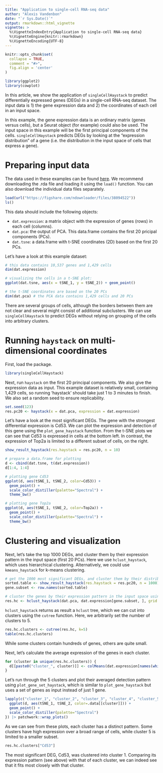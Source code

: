 ---
title: "Application to single-cell RNA-seq data"
author: "Alexis Vandenbon"
date: "`r Sys.Date()`"
output: rmarkdown::html_vignette
vignette: >
  %\VignetteIndexEntry{Application to single-cell RNA-seq data}
  %\VignetteEngine{knitr::rmarkdown}
  %\VignetteEncoding{UTF-8}
---

```{r setup, include = FALSE}
knitr::opts_chunk$set(
  collapse = TRUE,
  comment = "#>",
  fig.align = 'center'
)

library(ggplot2)
library(cowplot)
```


In this article, we show the application of `singleCellHaystack` to predict differentially expressed genes (DEGs) in a single-cell RNA-seq dataset. The input data is 1) the gene expression data and 2) the coordinates of each cell in an input space. 

In this example, the gene expression data is an ordinary matrix (genes versus cells), but a Seurat object (for example) could also be used. The input space in this example will be the first principal components of the cells. `singleCellHaystack` predicts DEGs by looking at the "expression distribution" of a gene (i.e. the distribution in the input space of cells that express a gene).

# Preparing input data
The data used in these examples can be found [here](https://figshare.com/articles/dataset/Example_datasets_for_singleCellHaystack_GitHub_vignettes_2022_/21499071). We recommend downloading the .rda file and loading it using the `load()` function. You can also download the individual data files separately.

```{r message=FALSE, warning=FALSE, paged.print=FALSE}
load(url("https://figshare.com/ndownloader/files/38094522"))
ls()
```

This data should include the following objects:

- `dat.expression`: a matrix object with the expression of genes (rows) in each cell (columns).
- `dat.pca`:        the output of PCA. This data.frame contains the first 20 pricipal components (PCs).
- `dat.tsne`:       a data.frame with t-SNE coordinates (2D) based on the first 20 PCs.

Let's have a look at this example dataset:

```{r}
# this data contains 10,537 genes and 1,429 cells
dim(dat.expression)

# visualizing the cells in a t-SNE plot:
ggplot(dat.tsne, aes(x = tSNE_1, y = tSNE_2)) + geom_point()

# the t-SNE coordinates are based on the 20 PCs
dim(dat.pca) # the PCA data contains 1,429 cells and 20 PCs
```

There are several groups of cells, although the borders between them are not clear and several might consist of additional subclusters. We can use `singleCellHaystack` to predict DEGs without relying on grouping of the cells into arbitrary clusters.


# Running `haystack` on multi-dimensional coordinates

First, load the package.

```{r message=FALSE, warning=FALSE, paged.print=FALSE}
library(singleCellHaystack)
```
Next, run `haystack` on the first 20 principal components. We also give the expression data as input. This example dataset is relatively small, containing 1,429 cells, so running 'haystack' should take just 1 to 3 minutes to finish. We also set a random seed to ensure replicability.

```{r}
set.seed(123)
res.pc20 <- haystack(x = dat.pca, expression = dat.expression)
```

Let's have a look at the most significant DEGs. The gene with the strongest differential expression is Cd53. We can plot the expression and detection of this gene using the `plot_gene_haystack` function. From the t-SNE plots we can see that Cd53 is expressed in cells at the bottom left. In contrast, the expression of Top2a is limited to a different subset of cells, on the right. 

```{r}
show_result_haystack(res.haystack = res.pc20, n = 10)
```


```{r}

# prepare a data.frame for plotting
d <- cbind(dat.tsne, t(dat.expression))
d[1:4, 1:4]

# plotting gene Cd53
ggplot(d, aes(tSNE_1, tSNE_2, color=Cd53)) +
  geom_point() +
  scale_color_distiller(palette="Spectral") +
  theme_bw()

# plotting gene Top2a
ggplot(d, aes(tSNE_1, tSNE_2, color=Top2a)) +
  geom_point() +
  scale_color_distiller(palette="Spectral") +
  theme_bw()


```

# Clustering and visualization

Next, let's take the top 1000 DEGs, and cluster them by their expression pattern in the input space (first 20 PCs). Here we use `hclust_haystack`, which uses hierarchical clustering. Alternatively, we could use `kmeans_haystack` for k-means clustering.

```{r}
# get the 1000 most significant DEGs, and cluster them by their distribution pattern in the 2D plot
sorted.table <- show_result_haystack(res.haystack = res.pc20, n = 1000)
gene.subset <- row.names(sorted.table)

# cluster the genes by their expression pattern in the input space using hierarchical clustering
res.hc <- hclust_haystack(dat.pca, dat.expression[gene.subset, ], grid.coordinates=res.pc20$info$grid.coordinates)
```

`hclust_haystack` returns as result a `hclust` tree, which we can cut into clusters using the `cutree` function. Here, we arbitrarily set the number of clusters to 5.

```{r}
res.hc.clusters <- cutree(res.hc, k=5)
table(res.hc.clusters)
``` 

While some clusters contain hundreds of genes, others are quite small. 

Next, let's calculate the average expression of the genes in each cluster.

```{r}
for (cluster in unique(res.hc.clusters)) {
  d[[paste0("cluster_", cluster)]] <- colMeans(dat.expression[names(which(res.hc.clusters == cluster)), ])
}
```

Let's run through the 5 clusters and plot their averaged detection pattern using `plot_gene_set_haystack`, which is similar to `plot_gene_haystack` but uses a set of genes as input instead of just 1 gene. 

```{r fig.width=8, fig.height=6}
lapply(c("cluster_1", "cluster_2", "cluster_3", "cluster_4", "cluster_5"), function(cluster) {
  ggplot(d, aes(tSNE_1, tSNE_2, color=.data[[cluster]])) +
  geom_point() +
  scale_color_distiller(palette="Spectral")
}) |> patchwork::wrap_plots()
```
As we can see from these plots, each cluster has a distinct pattern. Some clusters have high expression over a broad range of cells, while cluster 5 is limited to a smaller subset.

```{r example9}
res.hc.clusters["Cd53"]
```
The most significant DEG, Cd53, was clustered into cluster 1. Comparing its expression pattern (see above) with that of each cluster, we can indeed see that it fits most closely with that cluster.
